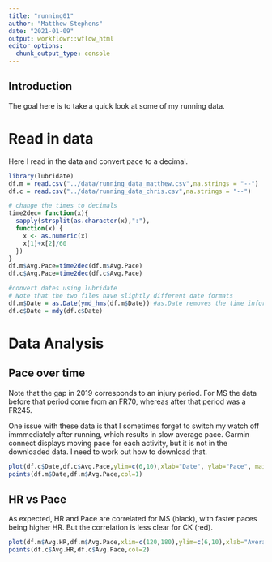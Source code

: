 ```yaml
---
title: "running01"
author: "Matthew Stephens"
date: "2021-01-09"
output: workflowr::wflow_html
editor_options:
  chunk_output_type: console
---
```


## Introduction

The goal here is to take a quick look at some of my running data.

# Read in data

Here I read in the data and convert pace to a decimal.
```r
library(lubridate)
df.m = read.csv("../data/running_data_matthew.csv",na.strings = "--")
df.c = read.csv("../data/running_data_chris.csv",na.strings = "--")

# change the times to decimals
time2dec= function(x){
  sapply(strsplit(as.character(x),":"),
  function(x) {
    x <- as.numeric(x)
    x[1]+x[2]/60
  })
}
df.m$Avg.Pace=time2dec(df.m$Avg.Pace)
df.c$Avg.Pace=time2dec(df.c$Avg.Pace)

#convert dates using lubridate
# Note that the two files have slightly different date formats
df.m$Date = as.Date(ymd_hms(df.m$Date)) #as.Date removes the time information
df.c$Date = mdy(df.c$Date)
```

# Data Analysis


## Pace over time

Note that the gap in 2019 corresponds to an injury period.
For MS the data before that period come from an FR70, whereas after that
period was a FR245.

One issue with these data is that I sometimes forget to switch my watch off immmediately after running, which results in slow average pace. Garmin connect displays moving pace for each activity, but it is not in the downloaded data. I need to work out how to download that.
```r
plot(df.c$Date,df.c$Avg.Pace,ylim=c(6,10),xlab="Date", ylab="Pace", main="Average Pace over time (black=MS red=CK)",col=2)
points(df.m$Date,df.m$Avg.Pace,col=1)
```


## HR vs Pace

As expected, HR and Pace are correlated for MS (black), with faster paces being 
higher HR.
But the correlation is less clear for CK (red).
```r
plot(df.m$Avg.HR,df.m$Avg.Pace,xlim=c(120,180),ylim=c(6,10),xlab="Average Heartrate (bpm)", ylab="Average Pace (min per mile)", main="Pace vs HR (black=MS red=CK)")
points(df.c$Avg.HR,df.c$Avg.Pace,col=2)
```


